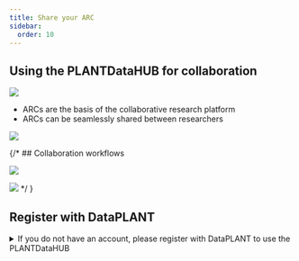 ```yaml
---
title: Share your ARC
sidebar:
  order: 10
---
```




## Using the PLANTDataHUB for collaboration

![](@images/datahub/datahub-collaboration.png)

- ARCs are the basis of the collaborative research platform
- ARCs can be seamlessly shared between researchers

![](@images/start-here/newDPfigures/collaboration-plantdatahub.svg)


{/* ## Collaboration workflows

![](https://arc-rdm.org/git-collaboration.png)

![](@images/start-here/newDPfigures/collabotarion-git-toBeReplaced.svg) */
}

## Register with DataPLANT

<details>
<summary>If you do not have an account, please register with DataPLANT to use the PLANTDataHUB</summary>


<DataHUBAccount />

</details>
